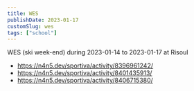 ```yaml
---
title: WES
publishDate: 2023-01-17
customSlug: wes
tags: ["school"]
---
```


WES (ski week-end) during 2023-01-14 to 2023-01-17 at Risoul

- https://n4n5.dev/sportiva/activity/8396961242/
- https://n4n5.dev/sportiva/activity/8401435913/
- https://n4n5.dev/sportiva/activity/8406715380/
